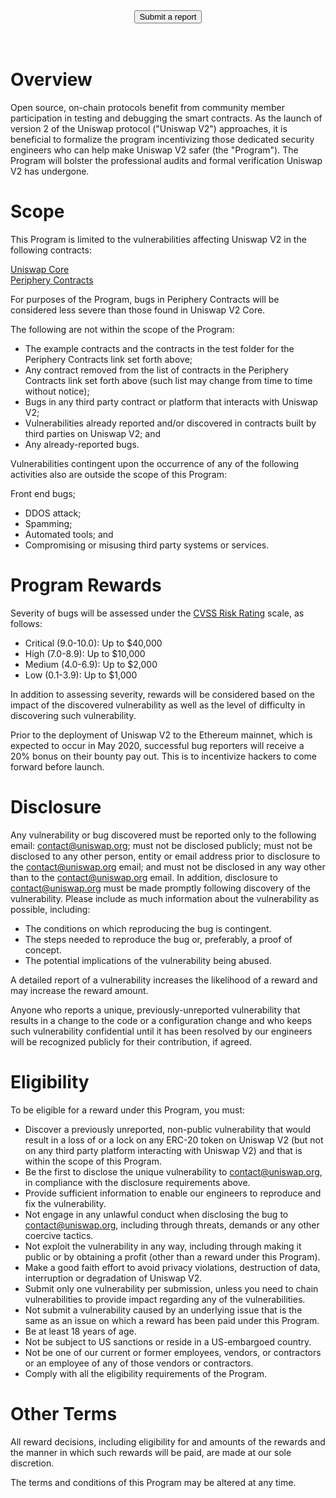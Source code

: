 

<BG />

<div style={{maxWidth: '650px', margin: '0px auto'}}>
<Title>Uniswap V2 Bug Bounty</Title>

<center>
  <Button  href="mailto:contact@uniswap.org">
    Submit a report
  </Button>
</center>
<br/>
<br/>


# Overview

Open source, on-chain protocols benefit from community member participation in testing and debugging the smart contracts. As the launch of version 2 of the Uniswap protocol ("Uniswap V2") approaches, it is beneficial to formalize the program incentivizing those dedicated security engineers who can help make Uniswap V2 safer (the "Program"). The Program will bolster the professional audits and formal verification Uniswap V2 has undergone.

# Scope

This Program is limited to the vulnerabilities affecting Uniswap V2 in the following contracts:

[Uniswap Core](https://github.com/Uniswap/uniswap-v2-core) <br/>
[Periphery Contracts](https://github.com/Uniswap/uniswap-v2-periphery)

For purposes of the Program, bugs in Periphery Contracts will be considered less severe than those found in Uniswap V2 Core.
 
The following are not within the scope of the Program:
 
- The example contracts and the contracts in the test folder for the Periphery Contracts link set forth above; 
- Any contract removed from the list of contracts in the Periphery Contracts link set forth above (such list may change from time to time without notice); 
- Bugs in any third party contract or platform that interacts with Uniswap V2;
- Vulnerabilities already reported and/or discovered in contracts built by third parties on Uniswap V2; and
- Any already-reported bugs.
 
Vulnerabilities contingent upon the occurrence of any of the following activities also are outside the scope of this Program:
 
Front end bugs;
- DDOS attack;
- Spamming;
- Automated tools; and
- Compromising or misusing third party systems or services.


# **Program Rewards**

Severity of bugs will be assessed under the [CVSS Risk Rating](https://www.first.org/cvss/calculator/3.0) scale, as follows:   
 
- Critical (9.0-10.0): Up to $40,000
- High (7.0-8.9): Up to $10,000
- Medium (4.0-6.9): Up to $2,000
- Low (0.1-3.9): Up to $1,000
 
In addition to assessing severity, rewards will be considered based on the impact of the discovered vulnerability as well as the level of difficulty in discovering such vulnerability.
 
Prior to the deployment of Uniswap V2 to the Ethereum mainnet, which is expected to occur in May 2020, successful bug reporters will receive a 20% bonus on their bounty pay out. This is to incentivize hackers to come forward before launch. 


# **Disclosure**

Any vulnerability or bug discovered must be reported only to the following email: [contact@uniswap.org](mailto:contact@uniswap.org); must not be disclosed publicly; must not be disclosed to any other person, entity or email address prior to disclosure to the contact@uniswap.org email; and must not be disclosed in any way other than to the contact@uniswap.org email.  In addition, disclosure to contact@uniswap.org must be made promptly following discovery of the vulnerability.
Please include as much information about the vulnerability as possible, including:
 
- The conditions on which reproducing the bug is contingent.
- The steps needed to reproduce the bug or, preferably, a proof of concept.
- The potential implications of the vulnerability being abused.

A detailed report of a vulnerability increases the likelihood of a reward and may increase the reward amount. 
 
Anyone who reports a unique, previously-unreported vulnerability that results in a change to the code or a configuration change and who keeps such vulnerability confidential until it has been resolved by our engineers will be recognized publicly for their contribution, if agreed.


# **Eligibility**

To be eligible for a reward under this Program, you must:
- Discover a previously unreported, non-public vulnerability that would result in a loss of or a lock on any ERC-20 token on Uniswap V2 (but not on any third party platform interacting with Uniswap V2) and that is within the scope of this Program.
- Be the first to disclose the unique vulnerability to contact@uniswap.org, in compliance with the disclosure requirements above. 
- Provide sufficient information to enable our engineers to reproduce and fix the vulnerability.
- Not engage in any unlawful conduct when disclosing the bug to contact@uniswap.org, including through threats, demands or any other coercive tactics.
- Not exploit the vulnerability in any way, including through making it public or by obtaining a profit (other than a reward under this Program).
- Make a good faith effort to avoid privacy violations, destruction of data, interruption or degradation of Uniswap V2.
- Submit only one vulnerability per submission, unless you need to chain vulnerabilities to provide impact regarding any of the vulnerabilities.
- Not submit a vulnerability caused by an underlying issue that is the same as an issue on which a reward has been paid under this Program.
- Be at least 18 years of age.
- Not be subject to US sanctions or reside in a US-embargoed country.
- Not be one of our current or former employees, vendors, or contractors or an employee of any of those vendors or contractors.
- Comply with all the eligibility requirements of the Program.


# **Other Terms**

All reward decisions, including eligibility for and amounts of the rewards and the manner in which such rewards will be paid, are made at our sole discretion.  
 
The terms and conditions of this Program may be altered at any time.
 

<br/>
<br/>
<br/>

</div>
